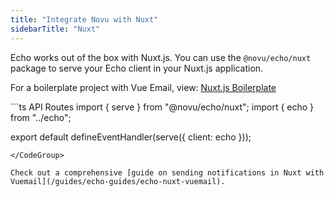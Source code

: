 ```yaml
---
title: "Integrate Novu with Nuxt"
sidebarTitle: "Nuxt"
---
```


Echo works out of the box with Nuxt.js. You can use the `@novu/echo/nuxt` package to serve your Echo client in your Nuxt.js application.

For a boilerplate project with Vue Email, view: [Nuxt.js Boilerplate](https://github.com/novuhq/echo-nuxt-example/)

<CodeGroup>
```ts API Routes
import { serve } from "@novu/echo/nuxt";
import { echo } from "../echo";

export default defineEventHandler(serve({ client: echo }));
```
</CodeGroup>

Check out a comprehensive [guide on sending notifications in Nuxt with Vuemail](/guides/echo-guides/echo-nuxt-vuemail).
